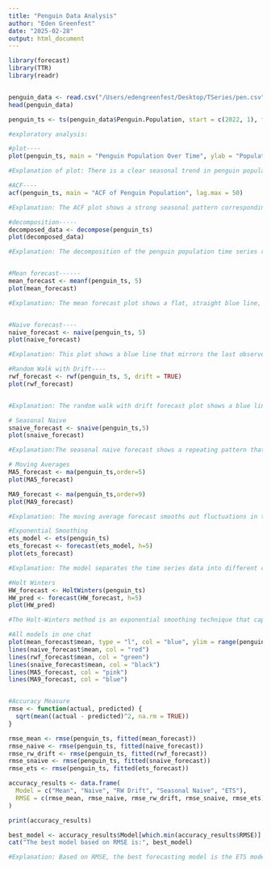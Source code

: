 ```yaml
---
title: "Penguin Data Analysis"
author: "Eden Greenfest"
date: "2025-02-28"
output: html_document
---
```




```r

library(forecast)
library(TTR)
library(readr)


penguin_data <- read.csv("/Users/edengreenfest/Desktop/TSeries/pen.csv")
head(penguin_data)

penguin_ts <- ts(penguin_data$Penguin.Population, start = c(2022, 1), frequency = 12)

#exploratory analysis:

#plot----
plot(penguin_ts, main = "Penguin Population Over Time", ylab = "Population", xlab = "Time", col = "blue")

#Explanation of plot: There is a clear seasonal trend in penguin population over time that repeats yearly. This is possibly because of mating seasons, or environmental factors.

#ACF----
acf(penguin_ts, main = "ACF of Penguin Population", lag.max = 50)

#Explanation: The ACF plot shows a strong seasonal pattern corresponding to yearly intervals, proving that penguin population is influenced by reoccurring yearly cycles.

#decomposition-----
decomposed_data <- decompose(penguin_ts)
plot(decomposed_data)

#Explanation: The decomposition of the penguin population time series reveals different components: trend, observed, seasonal, and random fluctuations. The plot shows the overall increasing trend in the population and clear seasonal patterns that appear annually that suggest consistent variations in population over time.


#Mean forecast------
mean_forecast <- meanf(penguin_ts, 5)
plot(mean_forecast)

#Explanation: The mean forecast plot shows a flat, straight blue line, which represents the forecasted penguin population for the next 5 months based solely on the historical average. This method assumes that the population will remain constant, with no change in trends or seasonality over the forecast period which isn't necessarily the case in real life.


#Naive forecast----
naive_forecast <- naive(penguin_ts, 5)  
plot(naive_forecast)

#Explanation: This plot shows a blue line that mirrors the last observed value, assuming that the penguin population will remain the same as the most recent observation for the next 5 months. This method is useful for capturing short-term trends but doesn't account for seasonality or long-term changes.

#Random Walk with Drift----
rwf_forecast <- rwf(penguin_ts, 5, drift = TRUE)
plot(rwf_forecast)


#Explanation: The random walk with drift forecast plot shows a blue line that not only carries the last observed value forward but also includes a slight upward drift based on the overall movement of the data. This method assumes that the penguin population will continue in the same direction, adjusting for the drift observed in past trends.

# Seasonal Naive
snaive_forecast <- snaive(penguin_ts,5)
plot(snaive_forecast)

#Explanation:The seasonal naive forecast shows a repeating pattern that follows the seasonality of the data, with the forecasted values directly replicating the previous year's values for the same months. This method captures the seasonal fluctuations but does not account for any overall trend in the penguin population, reflecting only the cyclical nature of the data.

# Moving Averages
MA5_forecast <- ma(penguin_ts,order=5)
plot(MA5_forecast)

MA9_forecast <- ma(penguin_ts,order=9)
plot(MA9_forecast)

#Explanation: The moving average forecast smooths out fluctuations in the data by averaging the values over a 5 or 9 month period. This method helps to reveal the underlying trend of the penguin population by reducing short-term noise, but may not capture sharp changes or seasonal patterns as effectively as more advanced forecasting techniques.

#Exponential Smoothing
ets_model <- ets(penguin_ts)
ets_forecast <- forecast(ets_model, h=5)
plot(ets_forecast)

#Explanation: The model separates the time series data into different components. The "Level" graph indicates a steady incline in the data, representing the overall increase. The "Slope" graph shows some cyclical behavior but doesn't indicate a strong trend, suggesting that the data has fluctuating growth. The "Season" graph captures the cyclical patterns or seasonality, displaying recurring fluctuations over time. The "Observed" graph displays the actual data, helping to compare how well the model fits the data and reveals the cyclical nature of the time series.

#Holt Winters
HW_forecast <- HoltWinters(penguin_ts)
HW_pred <- forecast(HW_forecast, h=5)
plot(HW_pred)

#The Holt-Winters method is an exponential smoothing technique that captures both trend and seasonality the population growth of penguins.

#All models in one chat
plot(mean_forecast$mean, type = "l", col = "blue", ylim = range(penguin_ts), ylab="Population", xlab="Time")
lines(naive_forecast$mean, col = "red")
lines(rwf_forecast$mean, col = "green")
lines(snaive_forecast$mean, col = "black")
lines(MA5_forecast, col = "pink")
lines(MA9_forecast, col = "blue")


#Accuracy Measure
rmse <- function(actual, predicted) {
  sqrt(mean((actual - predicted)^2, na.rm = TRUE))
}

rmse_mean <- rmse(penguin_ts, fitted(mean_forecast))  
rmse_naive <- rmse(penguin_ts, fitted(naive_forecast))  
rmse_rw_drift <- rmse(penguin_ts, fitted(rwf_forecast))  
rmse_snaive <- rmse(penguin_ts, fitted(snaive_forecast))
rmse_ets <- rmse(penguin_ts, fitted(ets_forecast))  

accuracy_results <- data.frame(
  Model = c("Mean", "Naive", "RW Drift", "Seasonal Naive", "ETS"),
  RMSE = c(rmse_mean, rmse_naive, rmse_rw_drift, rmse_snaive, rmse_ets)
)

print(accuracy_results)

best_model <- accuracy_results$Model[which.min(accuracy_results$RMSE)]
cat("The best model based on RMSE is:", best_model)

#Explanation: Based on RMSE, the best forecasting model is the ETS model, as it has the lowest error compared to all other models. This suggests that ETS effectively captures the underlying patterns in the penguin population data, making it the most reliable choice for future predictions.


```
